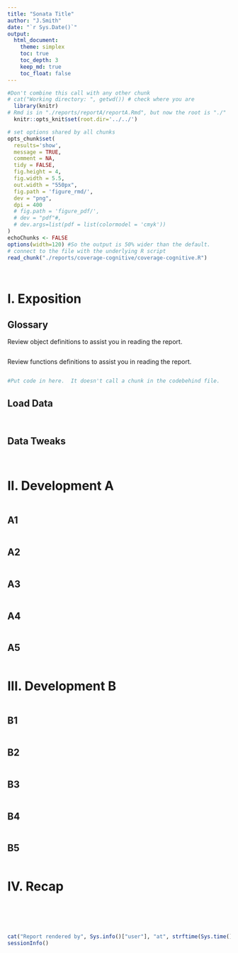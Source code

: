```yaml
---
title: "Sonata Title"
author: "J.Smith"
date: "`r Sys.Date()`"
output: 
  html_document:
    theme: simplex
    toc: true
    toc_depth: 3
    keep_md: true
    toc_float: false
---
```


<!-- These two chunks should be added in the beginning of every .Rmd that you want to source an .R script -->
<!--  The 1st mandatory chunck  -->
<!--  Set the working directory to the repository's base directory -->
```r
#Don't combine this call with any other chunk 
# cat("Working directory: ", getwd()) # check where you are
  library(knitr)
# Rmd is in "./reports/reportA/reportA.Rmd", but now the root is "./"
  knitr::opts_knit$set(root.dir='../../') 
```

<!--  The 2nd mandatory chunck  -->
<!-- Set the report-wide options, and point to the external code file. -->
```r
# set options shared by all chunks
opts_chunk$set(
  results='show', 
  message = TRUE,
  comment = NA, 
  tidy = FALSE,
  fig.height = 4, 
  fig.width = 5.5, 
  out.width = "550px",
  fig.path = 'figure_rmd/',     
  dev = "png",
  dpi = 400
  # fig.path = 'figure_pdf/',     
  # dev = "pdf"#,
  # dev.args=list(pdf = list(colormodel = 'cmyk'))
)
echoChunks <- FALSE
options(width=120) #So the output is 50% wider than the default.
# connect to the file with the underlying R script  
read_chunk("./reports/coverage-cognitive/coverage-cognitive.R") 
```



<!-- Load 'sourced' R files.  Suppress the output when loading packages. --> 
```r
```


<!-- Load the sources.  Suppress the output when loading sources. --> 
```r
```
# I. Exposition

## Glossary
Review object definitions to assist you in reading the report. 
<!-- Load any Global functions and variables declared in the R file.  Suppress the output. --> 
```r
```

Review functions definitions to assist you in reading the report.
```r
```

<!-- Declare any global functions specific to a Rmd output.  Suppress the output. --> 
```r
#Put code in here.  It doesn't call a chunk in the codebehind file.
```

## Load Data
<!-- Load the datasets.   -->
```r
```

<!-- Inspect the datasets.   -->
```r
```

## Data Tweaks
<!-- Tweak the datasets.   -->
```r
```

```r
```

# II. Development A

```r
```

## A1
```r
```

## A2
```r
```

## A3
```r
```

## A4
```r
```

## A5
```r
```




# III. Development B
```r
```

## B1
```r
```

## B2
```r
```

## B3
```r
```

## B4
```r
```

## B5
```r
```


# IV. Recap
```r
```

```r
```

```r
```

```r
```


```r
```



```r
cat("Report rendered by", Sys.info()["user"], "at", strftime(Sys.time(), "%Y-%m-%d, %H:%M %z"))
sessionInfo()
```
